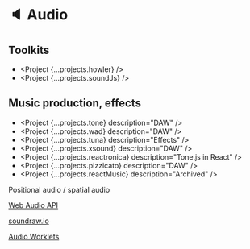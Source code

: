 
# 🔈 Audio

## Toolkits

- <Project {...projects.howler} />
- <Project {...projects.soundJs} />

## Music production, effects

- <Project {...projects.tone} description="DAW" />
- <Project {...projects.wad} description="DAW" />
- <Project {...projects.tuna} description="Effects" />
- <Project {...projects.xsound} description="DAW" />
- <Project {...projects.reactronica} description="Tone.js in React" />
- <Project {...projects.pizzicato} description="DAW" />
- <Project {...projects.reactMusic} description="Archived" />

<Todo>
  Positional audio / spatial audio
  
[Web Audio
  API](https://developer.mozilla.org/en-US/docs/Web/API/Web_Audio_API)

[soundraw.io](https://soundraw.io/)

[Audio Worklets](https://developer.mozilla.org/en-US/docs/Web/API/AudioWorklet)

</Todo>
